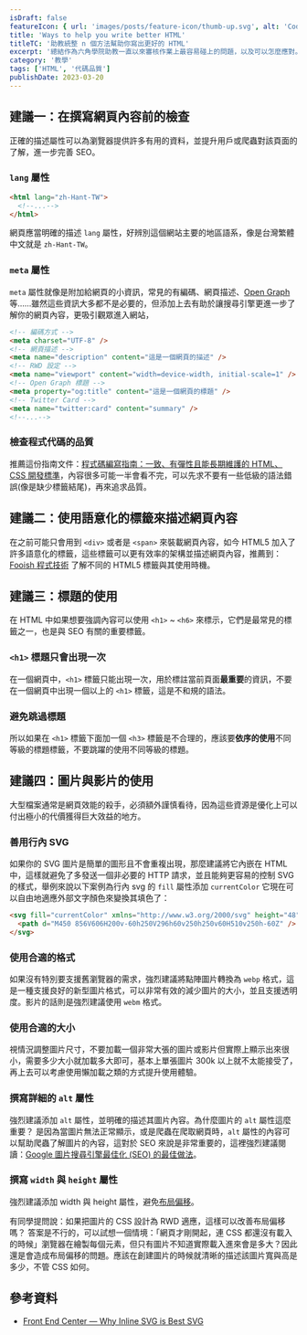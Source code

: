 ```yaml
---
isDraft: false
featureIcon: { url: 'images/posts/feature-icon/thumb-up.svg', alt: 'CodePen 符號' }
title: 'Ways to help you write better HTML'
titleTC: '助教統整 n 個方法幫助你寫出更好的 HTML'
excerpt: '總結作為六角學院助教一直以來審核作業上最容易碰上的問題，以及可以怎麼應對。了解整篇文章將可以迴避掉很多同學最常踩的坑！'
category: '教學'
tags: ['HTML', '代碼品質']
publishDate: 2023-03-20
---
```


## 建議一：在撰寫網頁內容前的檢查

正確的描述屬性可以為瀏覽器提供許多有用的資料，並提升用戶或爬蟲對該頁面的了解，進一步完善 SEO。

### `lang` 屬性

```html
<html lang="zh-Hant-TW">
  <!--...-->
</html>
```

網頁應當明確的描述 `lang` 屬性，好辨別這個網站主要的地區語系，像是台灣繁體中文就是 `zh-Hant-TW`。

### `meta` 屬性

`meta` 屬性就像是附加給網頁的小資訊，常見的有編碼、網頁描述、[Open Graph](https://ogp.me/) 等……雖然這些資訊大多都不是必要的，但添加上去有助於讓搜尋引擎更進一步了解你的網頁內容，更吸引觀眾進入網站，

```html
<!-- 編碼方式 -->
<meta charset="UTF-8" />
<!-- 網頁描述 -->
<meta name="description" content="這是一個網頁的描述" />
<!-- RWD 設定 -->
<meta name="viewport" content="width=device-width, initial-scale=1" />
<!-- Open Graph 標題 -->
<meta property="og:title" content="這是一個網頁的標題" />
<!-- Twitter Card -->
<meta name="twitter:card" content="summary" />
<!--...-->
```

### 檢查程式代碼的品質

推薦這份指南文件：[程式碼編寫指南：一致、有彈性且能長期維護的 HTML、CSS 開發標準](https://codeguide.intersection.tw/)，內容很多可能一半會看不完，可以先求不要有一些低級的語法錯誤(像是缺少標籤結尾)，再來追求品質。

## 建議二：使用語意化的標籤來描述網頁內容

在之前可能只會用到 `<div>` 或者是 `<span>` 來裝載網頁內容，如今 HTML5 加入了許多語意化的標籤，這些標籤可以更有效率的架構並描述網頁內容，推薦到： [Fooish 程式技術](https://www.fooish.com/html/what-is-html5.html) 了解不同的 HTML5 標籤與其使用時機。

## 建議三：標題的使用

在 HTML 中如果想要強調內容可以使用 `<h1>` ~ `<h6>` 來標示，它們是最常見的標籤之一，也是與 SEO 有關的重要標籤。

### `<h1>` 標題只會出現一次

在一個網頁中，`<h1>` 標籤只能出現一次，用於標註當前頁面**最重要**的資訊，不要在一個網頁中出現一個以上的 `<h1>` 標籤，這是不和規的語法。

### 避免跳過標題

所以如果在 `<h1>` 標籤下面加一個 `<h3>` 標籤是不合理的，應該要**依序的使用**不同等級的標題標籤，不要跳躍的使用不同等級的標題。

## 建議四：圖片與影片的使用

大型檔案通常是網頁效能的殺手，必須額外謹慎看待，因為這些資源是優化上可以付出極小的代價獲得巨大效益的地方。

### 善用行內 SVG

如果你的 SVG 圖片是簡單的圖形且不會重複出現，那麼建議將它內嵌在 HTML 中，這樣就避免了多發送一個非必要的 HTTP 請求，並且能夠更容易的控制 SVG 的樣式，舉例來說以下案例為行內 svg 的 `fill` 屬性添加 `currentColor` 它現在可以自由地適應外部文字顏色來變換其填色了：

```html
<svg fill="currentColor" xmlns="http://www.w3.org/2000/svg" height="48" viewBox="0 96 960 960" width="48">
  <path d="M450 856V606H200v-60h250V296h60v250h250v60H510v250h-60Z" />
</svg>
```

### 使用合適的格式

如果沒有特別要支援舊瀏覽器的需求，強烈建議將點陣圖片轉換為 `webp` 格式，這是一種支援良好的新型圖片格式，可以非常有效的減少圖片的大小，並且支援透明度。影片的話則是強烈建議使用 `webm` 格式。

### 使用合適的大小

視情況調整圖片尺寸，不要加載一個非常大張的圖片或影片但實際上顯示出來很小，需要多少大小就加載多大即可，基本上單張圖片 300k 以上就不太能接受了，再上去可以考慮使用懶加載之類的方式提升使用體驗。

### 撰寫詳細的 `alt` 屬性

強烈建議添加 `alt` 屬性，並明確的描述其圖片內容。為什麼圖片的 `alt` 屬性這麼重要？ 是因為當圖片無法正常顯示，或是爬蟲在爬取網頁時，`alt` 屬性的內容可以幫助爬蟲了解圖片的內容，這對於 SEO 來說是非常重要的，這裡強烈建議閱讀：[Google 圖片搜尋引擎最佳化 (SEO) 的最佳做法](https://developers.google.com/search/docs/appearance/google-images?hl=zh-tw)。

### 撰寫 `width` 與 `height` 屬性

強烈建議添加 width 與 height 屬性，避免[布局偏移](https://web.dev/i18n/zh/optimize-cls/)。

有同學提問說：如果把圖片的 CSS 設計為 RWD 適應，這樣可以改善布局偏移嗎？
答案是不行的，可以試想一個情境：「網頁才剛開起，連 CSS 都還沒有載入的時候」瀏覽器在繪製每個元素，但只有圖片不知道實際載入進來會是多大？因此還是會造成布局偏移的問題。應該在創建圖片的時候就清晰的描述該圖片寬與高是多少，不管 CSS 如何。

## 參考資料

- [Front End Center — Why Inline SVG is Best SVG](https://www.youtube.com/watch?v=af4ZQJ14yu8)
